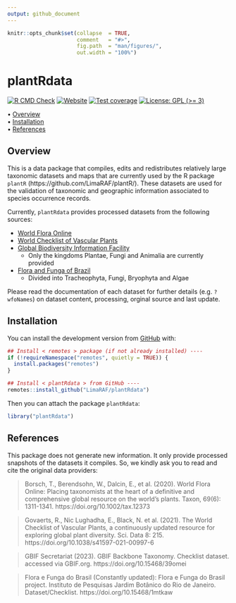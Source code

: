 ```yaml
---
output: github_document
---
```


<!-- README.md is generated from README.Rmd. Please edit that file -->


```r
knitr::opts_chunk$set(collapse  = TRUE,
                      comment   = "#>",
                      fig.path  = "man/figures/",
                      out.width = "100%")
```



plantRdata <!-- <img src="man/figures/package-sticker.png" align="right" style="float:right; height:120px;"/> -->
=========================================================

<!-- badges: start -->
<!-- [![CRAN status](https://www.r-pkg.org/badges/version/plantRdata)](https://CRAN.R-project.org/package=plantRdata) -->
[![R CMD Check](https://github.com/LimaRAF/plantRdata/actions/workflows/R-CMD-check.yaml/badge.svg)](https://github.com/LimaRAF/plantRdata/actions/workflows/R-CMD-check.yaml)
[![Website](https://github.com/LimaRAF/plantRdata/actions/workflows/pkgdown.yaml/badge.svg)](https://github.com/LimaRAF/plantRdata/actions/workflows/pkgdown.yaml)
[![Test coverage](https://github.com/LimaRAF/plantRdata/actions/workflows/test-coverage.yaml/badge.svg)](https://github.com/LimaRAF/plantRdata/actions/workflows/test-coverage.yaml)
<!-- [![codecov](https://codecov.io/gh/LimaRAF/plantRdata/branch/master/graph/badge.svg)](https://codecov.io/gh/LimaRAF/plantRdata) -->
[![License: GPL (>= 3)](https://img.shields.io/badge/License-GPL%20%28%3E%3D%203%29-blue.svg)](https://choosealicense.com/licenses/gpl-3.0/)
<!-- badges: end -->



<p align="left">
  • <a href="#overview">Overview</a><br>
  • <a href="#installation">Installation</a><br>
  • <a href="#references">References</a>
</p>



## Overview

This is a data package that compiles, edits and redistributes
relatively large taxonomic datasets and maps that are currently used
by the R package `plantR` (https://github.com/LimaRAF/plantR/). These
datasets are used for the validation of taxonomic and geographic
information associated to species occurrence records.

Currently, `plantRdata` provides processed datasets from the following
sources:

 * [World Flora Online](https://www.worldfloraonline.org/)
 * [World Checklist of Vascular Plants](https://powo.science.kew.org/)
 * [Global Biodiversity Information Facility](https://www.gbif.org/)
      * Only the kingdoms Plantae, Fungi and Animalia are currently provided
 * [Flora and Funga of Brazil](https://floradobrasil.jbrj.gov.br/consulta/)
      * Divided into Tracheophyta, Fungi, Bryophyta and Algae 
      
Please read the documentation of each dataset for further details (e.g.
`?wfoNames`) on dataset content, processing, orginal source and last
update.

## Installation

You can install the development version from [GitHub](https://github.com/) with:

```r
## Install < remotes > package (if not already installed) ----
if (!requireNamespace("remotes", quietly = TRUE)) {
  install.packages("remotes")
}

## Install < plantRdata > from GitHub ----
remotes::install_github("LimaRAF/plantRdata")
```

Then you can attach the package `plantRdata`:

```r
library("plantRdata")
```

## References

This package does not generate new information. It only provide
processed snapshots of the datasets it compiles. So, we kindly ask you
to read and cite the original data providers:

> Borsch, T., Berendsohn, W., Dalcin, E., et al. (2020). World Flora
Online: Placing taxonomists at the heart of a definitive and
comprehensive global resource on the world’s plants. Taxon, 69(6):
1311-1341. https://doi.org/10.1002/tax.12373

> Govaerts, R., Nic Lughadha, E., Black, N. et al. (2021). The World
Checklist of Vascular Plants, a continuously updated resource for
exploring global plant diversity. Sci. Data 8: 215.
https://doi.org/10.1038/s41597-021-00997-6

> GBIF Secretariat (2023). GBIF Backbone Taxonomy. Checklist dataset.
accessed via GBIF.org. https://doi.org/10.15468/39omei

> Flora e Funga do Brasil (Constantly updated): Flora e Funga do Brasil project. Instituto de Pesquisas Jardim Botânico do Rio de Janeiro. Dataset/Checklist. https://doi.org/10.15468/1mtkaw